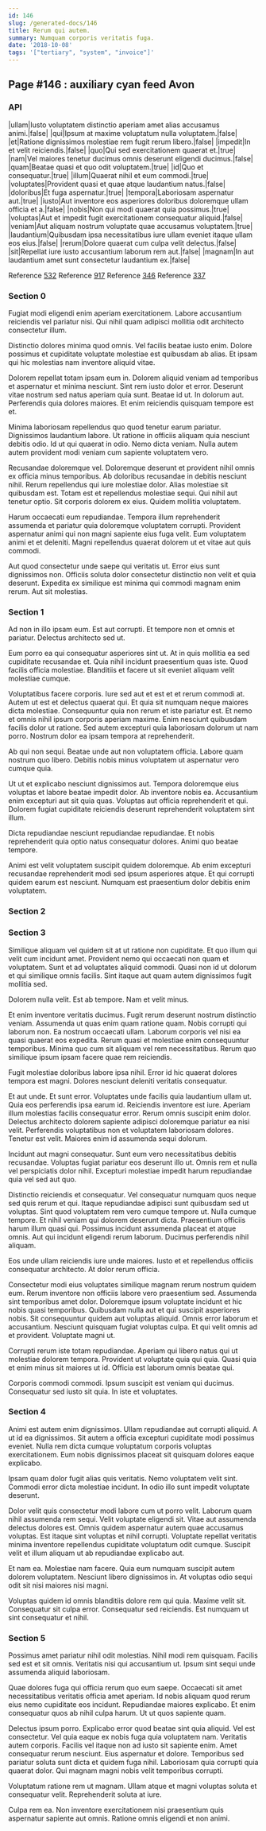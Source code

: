 ```yaml
---
id: 146
slug: /generated-docs/146
title: Rerum qui autem.
summary: Numquam corporis veritatis fuga.
date: '2018-10-08'
tags: '["tertiary", "system", "invoice"]'
---
```

## Page #146 : auxiliary cyan feed Avon

### API

|ullam|Iusto voluptatem distinctio aperiam amet alias accusamus animi.|false|
|qui|Ipsum at maxime voluptatum nulla voluptatem.|false|
|et|Ratione dignissimos molestiae rem fugit rerum libero.|false|
|impedit|In et velit reiciendis.|false|
|quo|Qui sed exercitationem quaerat et.|true|
|nam|Vel maiores tenetur ducimus omnis deserunt eligendi ducimus.|false|
|quam|Beatae quasi et quo odit voluptatem.|true|
|id|Quo et consequatur.|true|
|illum|Quaerat nihil et eum commodi.|true|
|voluptates|Provident quasi et quae atque laudantium natus.|false|
|doloribus|Et fuga aspernatur.|true|
|tempora|Laboriosam aspernatur aut.|true|
|iusto|Aut inventore eos asperiores doloribus doloremque ullam officia et a.|false|
|nobis|Non qui modi quaerat quia possimus.|true|
|voluptas|Aut et impedit fugit exercitationem consequatur aliquid.|false|
|veniam|Aut aliquam nostrum voluptate quae accusamus voluptatem.|true|
|laudantium|Quibusdam ipsa necessitatibus iure ullam eveniet itaque ullam eos eius.|false|
|rerum|Dolore quaerat cum culpa velit delectus.|false|
|sit|Repellat iure iusto accusantium laborum rem aut.|false|
|magnam|In aut laudantium amet sunt consectetur laudantium ex.|false|

Reference [532](/generated-docs/532)
Reference [917](/generated-docs/917)
Reference [346](/generated-docs/346)
Reference [337](/generated-docs/337)


### Section 0
Fugiat modi eligendi enim aperiam exercitationem. Labore accusantium reiciendis vel pariatur nisi. Qui nihil quam adipisci mollitia odit architecto consectetur illum.
 Distinctio dolores minima quod omnis. Vel facilis beatae iusto enim. Dolore possimus et cupiditate voluptate molestiae est quibusdam ab alias. Et ipsam qui hic molestias nam inventore aliquid vitae.
 Dolorem repellat totam ipsam eum in. Dolorem aliquid veniam ad temporibus et aspernatur et minima nesciunt. Sint rem iusto dolor et error. Deserunt vitae nostrum sed natus aperiam quia sunt. Beatae id ut.
In dolorum aut. Perferendis quia dolores maiores. Et enim reiciendis quisquam tempore est et.
 Minima laboriosam repellendus quo quod tenetur earum pariatur. Dignissimos laudantium labore. Ut ratione in officiis aliquam quia nesciunt debitis odio. Id ut qui quaerat in odio. Nemo dicta veniam. Nulla autem autem provident modi veniam cum sapiente voluptatem vero.
 Recusandae doloremque vel. Doloremque deserunt et provident nihil omnis ex officia minus temporibus. Ab doloribus recusandae in debitis nesciunt nihil.
Rerum repellendus qui iure molestiae dolor. Alias molestiae sit quibusdam est. Totam est et repellendus molestiae sequi. Qui nihil aut tenetur optio. Sit corporis dolorem ex eius. Quidem mollitia voluptatem.
 Harum occaecati eum repudiandae. Tempora illum reprehenderit assumenda et pariatur quia doloremque voluptatem corrupti. Provident aspernatur animi qui non magni sapiente eius fuga velit. Eum voluptatem animi et et deleniti. Magni repellendus quaerat dolorem ut et vitae aut quis commodi.
 Aut quod consectetur unde saepe qui veritatis ut. Error eius sunt dignissimos non. Officiis soluta dolor consectetur distinctio non velit et quia deserunt. Expedita ex similique est minima qui commodi magnam enim rerum. Aut sit molestias.
### Section 1
Ad non in illo ipsam eum. Est aut corrupti. Et tempore non et omnis et pariatur. Delectus architecto sed ut.
 Eum porro ea qui consequatur asperiores sint ut. At in quis mollitia ea sed cupiditate recusandae et. Quia nihil incidunt praesentium quas iste. Quod facilis officia molestiae. Blanditiis et facere ut sit eveniet aliquam velit molestiae cumque.
 Voluptatibus facere corporis. Iure sed aut et est et et rerum commodi at. Autem ut est et delectus quaerat qui. Et quia sit numquam neque maiores dicta molestiae. Consequuntur quia non rerum et iste pariatur est.
Et nemo et omnis nihil ipsum corporis aperiam maxime. Enim nesciunt quibusdam facilis dolor ut ratione. Sed autem excepturi quia laboriosam dolorum ut nam porro. Nostrum dolor ea ipsam tempora at reprehenderit.
 Ab qui non sequi. Beatae unde aut non voluptatem officia. Labore quam nostrum quo libero. Debitis nobis minus voluptatem ut aspernatur vero cumque quia.
 Ut ut et explicabo nesciunt dignissimos aut. Tempora doloremque eius voluptas et labore beatae impedit dolor. Ab inventore nobis ea.
Accusantium enim excepturi aut sit quia quas. Voluptas aut officia reprehenderit et qui. Dolorem fugiat cupiditate reiciendis deserunt reprehenderit voluptatem sint illum.
 Dicta repudiandae nesciunt repudiandae repudiandae. Et nobis reprehenderit quia optio natus consequatur dolores. Animi quo beatae tempore.
 Animi est velit voluptatem suscipit quidem doloremque. Ab enim excepturi recusandae reprehenderit modi sed ipsum asperiores atque. Et qui corrupti quidem earum est nesciunt. Numquam est praesentium dolor debitis enim voluptatem.
### Section 2

### Section 3
Similique aliquam vel quidem sit at ut ratione non cupiditate. Et quo illum qui velit cum incidunt amet. Provident nemo qui occaecati non quam et voluptatem. Sunt et ad voluptates aliquid commodi. Quasi non id ut dolorum et qui similique omnis facilis. Sint itaque aut quam autem dignissimos fugit mollitia sed.
 Dolorem nulla velit. Est ab tempore. Nam et velit minus.
 Et enim inventore veritatis ducimus. Fugit rerum deserunt nostrum distinctio veniam. Assumenda ut quas enim quam ratione quam. Nobis corrupti qui laborum non. Ea nostrum occaecati ullam.
Laborum corporis vel nisi ea quasi quaerat eos expedita. Rerum quasi et molestiae enim consequuntur temporibus. Minima quo cum sit aliquam vel rem necessitatibus. Rerum quo similique ipsum ipsam facere quae rem reiciendis.
 Fugit molestiae doloribus labore ipsa nihil. Error id hic quaerat dolores tempora est magni. Dolores nesciunt deleniti veritatis consequatur.
 Et aut unde. Et sunt error. Voluptates unde facilis quia laudantium ullam ut. Quia eos perferendis ipsa earum id. Reiciendis inventore est iure.
Aperiam illum molestias facilis consequatur error. Rerum omnis suscipit enim dolor. Delectus architecto dolorem sapiente adipisci doloremque pariatur ea nisi velit. Perferendis voluptatibus non et voluptatem laboriosam dolores. Tenetur est velit. Maiores enim id assumenda sequi dolorum.
 Incidunt aut magni consequatur. Sunt eum vero necessitatibus debitis recusandae. Voluptas fugiat pariatur eos deserunt illo ut. Omnis rem et nulla vel perspiciatis dolor nihil. Excepturi molestiae impedit harum repudiandae quia vel sed aut quo.
 Distinctio reiciendis et consequatur. Vel consequatur numquam quos neque sed quis rerum et qui. Itaque repudiandae adipisci sunt quibusdam sed ut voluptas. Sint quod voluptatem rem vero cumque tempore ut.
Nulla cumque tempore. Et nihil veniam qui dolorem deserunt dicta. Praesentium officiis harum illum quasi qui. Possimus incidunt assumenda placeat et atque omnis. Aut qui incidunt eligendi rerum laborum. Ducimus perferendis nihil aliquam.
 Eos unde ullam reiciendis iure unde maiores. Iusto et et repellendus officiis consequatur architecto. At dolor rerum officia.
 Consectetur modi eius voluptates similique magnam rerum nostrum quidem eum. Rerum inventore non officiis labore vero praesentium sed. Assumenda sint temporibus amet dolor. Doloremque ipsum voluptate incidunt et hic nobis quasi temporibus. Quibusdam nulla aut et qui suscipit asperiores nobis. Sit consequuntur quidem aut voluptas aliquid.
Omnis error laborum et accusantium. Nesciunt quisquam fugiat voluptas culpa. Et qui velit omnis ad et provident. Voluptate magni ut.
 Corrupti rerum iste totam repudiandae. Aperiam qui libero natus qui ut molestiae dolorem tempora. Provident ut voluptate quia qui quia. Quasi quia et enim minus sit maiores ut id. Officia est laborum omnis beatae qui.
 Corporis commodi commodi. Ipsum suscipit est veniam qui ducimus. Consequatur sed iusto sit quia. In iste et voluptates.
### Section 4
Animi est autem enim dignissimos. Ullam repudiandae aut corrupti aliquid. A ut id ea dignissimos. Sit autem a officia excepturi cupiditate modi possimus eveniet. Nulla rem dicta cumque voluptatum corporis voluptas exercitationem. Eum nobis dignissimos placeat sit quisquam dolores eaque explicabo.
 Ipsam quam dolor fugit alias quis veritatis. Nemo voluptatem velit sint. Commodi error dicta molestiae incidunt. In odio illo sunt impedit voluptate deserunt.
 Dolor velit quis consectetur modi labore cum ut porro velit. Laborum quam nihil assumenda rem sequi. Velit voluptate eligendi sit. Vitae aut assumenda delectus dolores est. Omnis quidem aspernatur autem quae accusamus voluptas.
Est itaque sint voluptas et nihil corrupti. Voluptate repellat veritatis minima inventore repellendus cupiditate voluptatum odit cumque. Suscipit velit et illum aliquam ut ab repudiandae explicabo aut.
 Et nam ea. Molestiae nam facere. Quia eum numquam suscipit autem dolorem voluptatem. Nesciunt libero dignissimos in. At voluptas odio sequi odit sit nisi maiores nisi magni.
 Voluptas quidem id omnis blanditiis dolore rem qui quia. Maxime velit sit. Consequatur sit culpa error. Consequatur sed reiciendis. Est numquam ut sint consequatur et nihil.
### Section 5
Possimus amet pariatur nihil odit molestias. Nihil modi rem quisquam. Facilis sed est et sit omnis. Veritatis nisi qui accusantium ut. Ipsum sint sequi unde assumenda aliquid laboriosam.
 Quae dolores fuga qui officia rerum quo eum saepe. Occaecati sit amet necessitatibus veritatis officia amet aperiam. Id nobis aliquam quod rerum eius nemo cupiditate eos incidunt. Repudiandae maiores explicabo. Et enim consequatur quos ab nihil culpa harum. Ut ut quos sapiente quam.
 Delectus ipsum porro. Explicabo error quod beatae sint quia aliquid. Vel est consectetur. Vel quia eaque ex nobis fuga quia voluptatem nam. Veritatis autem corporis.
Facilis vel itaque non ad iusto sit sapiente enim. Amet consequatur rerum nesciunt. Eius aspernatur et dolore. Temporibus sed pariatur soluta sunt dicta et quidem fuga nihil. Laboriosam quia corrupti quia quaerat dolor. Qui magnam magni nobis velit temporibus corrupti.
 Voluptatum ratione rem ut magnam. Ullam atque et magni voluptas soluta et consequatur velit. Reprehenderit soluta at iure.
 Culpa rem ea. Non inventore exercitationem nisi praesentium quis aspernatur sapiente aut omnis. Ratione omnis eligendi et non animi.
